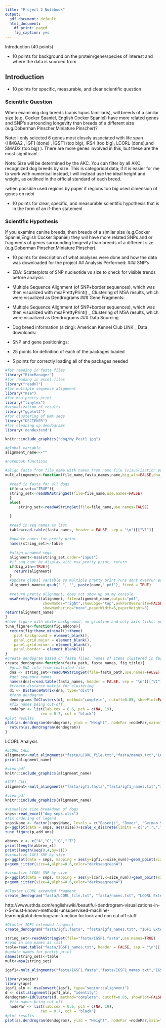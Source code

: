 ```yaml
---
title: "Project 2 Notebook"
output:
  pdf_document: default
  html_document:
    df_print: paged
    fig_caption: yes
---
```

Introduction (40 points)

- 10 points for background on the protein/gene/species of interest and where the data is sourced from


## Introduction

- 10 points for specific, measurable, and clear scientific question

### Scientific Question
When examining dog breeds (canis lupus familiaris), will breeds of a similar size (e.g. Cocker Spaniel, English Cocker Spaniel) have more related genes and SNP's surrounding longevity than breeds of a different size (e.g.Doberman Pinscher,Miniature Pinscher)?

Note: I only selected 6 genes most closely associated with life span (HMGA2 , IGF1 (done) , IGSF1 (too big), IRS4 (too big), LCORL (done),and SMAD2 (too big) ). There are more genes involved in this, but these are the most significant.

Note: Size will be determined by the AKC. You can filter by all AKC recognized dog breeds by size. This is categorical data; if it is easier for me to work with numerical instead, I will instead use the ideal height and weight, as outlined in the official standard of each breed. 

:when possible used regions by paper
if regions too big used dimension of genes on ncbi 

- 10 points for clear, specific, and measurable scientific hypothesis that is in the form of an if-then statement

### Scientific Hypothesis
If you examine canine breeds, then breeds of a similar size (e.g.Cocker Spaniel,English Cocker Spaniel) they will have more related SNPs and or fragments of genes surrounding longevity than breeds of a different size (e.g.Doberman Pinscher,Miniature Pinscher).

- 10 points for description of what analyses were done and how the data was downloaded for the project
## Analysis Performed:
### SNP's 
- EDA: Scatterplots of SNP nucleotide vs size to check for visible trends before analysis
- Multiple Sequence Alignment (of SNP+border sequences), which was then visualized with msaPrettyPrint()
_ Clustering of MSA results, which were visualized as Dendrograms 
### Gene Fragments:
- Multiple Sequence Alignment (of SNP+border sequences), which was then visualized with msaPrettyPrint()
_ Clustering of MSA results, which were visualized as Dendrograms 
### Data Sourcing 
- Dog breed information (sizing): American Kennel Club LINK 
_ Data downloads:
- SNP and gene positionings: 

- 25 points for definition of each of the packages loaded 
- 5 points for correctly loading all of the packages needed
```r
#for reading in fasta files
library("BiocManager")
#for reading in excel files
library("readxl")
#for multiple sequence alignment 
library("msa")
#for msa pretty print 
library("tinytex")
#visualization of results 
library("ggplot2")
#for clustering of DNA seqs 
library("DECIPHER")
#for cleaning up dendograms
library('dendextend')
```

```r

knitr::include_graphics("dog/My_Post1.jpg")
```

```r
#global variable
alignment_name<<-""

#notebook functions

#align fasta from file_name with names from name file (visualization purposes) after alignment displays msaprettyprint results for human readable data
mult_alingments<-function(file_name,fasta_names,name,big_aln=FALSE,dna_set=TRUE){
  
  #read in fasta for all dogs
  if(dna_set=="TRUE"){
  string_set<-readDNAStringSet(file=file_name,use.names=FALSE)
  }
  else{
      string_set<-readAAStringSet(file=file_name,use.names=FALSE)

  }
  
  #read in seq names as list 
  table=read.table(fasta_names, header = FALSE, sep = "\n")[["V1"]]
  
  #update names for pretty print
  names(string_set)<-table
  
  #align unnamed seqs
  alignment<-msa(string_set,order="input")
  #if seq cant be display with msa pretty print, return
  if(big_aln==TRUE){
    return(alignment)
  }
  #update global variable so multiple pretty print runs dont overrun eachother
  alignment_name<<-gsub(" ", "", paste(name,".pdf"), fixed = TRUE)
  
  #return pretty alignment, does not show up on my console
  msaPrettyPrint(alignment, file=alignment_name,output="pdf",
                 showNames="right",showLogo="top",askForOverwrite=FALSE,
                 showNumbering="none",paperWidth=6,paperHeight=3)
return(alignment_name)
}
#have figure with white background, no gridline and only axis ticks, no lines
tune_figure<-function(fig,addons){
  return(fig+theme_minimal()+theme(
    plot.background = element_blank(),
    panel.grid.major = element_blank(),
    panel.grid.minor = element_blank(),
    panel.border = element_blank()))
}
#create dendogram based on fasta files, names of items clustered in fasta_names
create_dendogram<-function(fasta_path, fasta_names, fig_title){
  #grab DNA info from coallated file
  dna <- string_set<-readDNAStringSet(file=fasta_path,use.names=FALSE)
  #get sequence names
  names(dna)=read.table(fasta_names, header = FALSE, sep = "\n")[["V1"]]
  #create distance matrix for clustering 
  d1 <- DistanceMatrix(dna, type="dist")
  #form dendogram
  dendogram<-IdClusters(d1, method="complete", cutoff=0.05, showPlot=FALSE,type="dendrogram")
  #fix names being cut-off
  nodePar <- list(lab.cex = 0.6, pch = c(NA, 19), 
                cex = 0.7, col = "black")
#plot results 
plot(as.dendrogram(dendogram), ylab = "Height", nodePar =nodePar,main=fig_title)
  return(as.dendrogram(dendogram))
}
```

LCORL Analysis 

```r
#LCORL CALL
alignment<-mult_alingments("fasta/LCORL_file.txt","fasta/names.txt","LCORL")
print(alignment_name)
```
```r
#view pdf
knitr::include_graphics(alignment_name)
```
```r
#IGF1 CALL
alignment<-mult_alingments("fasta/igf1.fasta","fasta/igf1_names.txt","igf1")
```


```r
#view pdf
knitr::include_graphics(alignment_name)
```


```r
#visualize size breakdown of dogs
snps<-read_excel("dog snps.xlsx")
#fix ordering of legend
snps$Name <- factor(snps$Name, levels = c("Basenji", "Boxer", "German_Shepherd","Labrador_retriever","Great_Dane"))
p<-ggplot(data = snps, aes(size))+scale_x_discrete(limits = c("S","L","XL"))+geom_bar(aes(fill = Name))+scale_fill_manual(values = c("deepskyblue4","brown2","brown","brown4","darkseagreen4"))
tune_figure(p,add_ons)
```


```r
abbrev_x <- c("A","C","'G","'T")
print(length(abbrev_x))
print(length(seq(0,4,by=1)))
#visualize IGF1 SNP by size 
p<-ggplot(data = snps, mapping = aes(y=igf1,x=size_num))+geom_point(size=4,alpha=0.6,color="darkseagreen4")+labs(y="IGF1 Nucleotide", x = "Dog Size")+ggtitle("IGF1 SNP Distribution by Dog Size")
p+geom_jitter(size=4,alpha=0.6,color="darkseagreen4")

```


```r
#visualize LCORL SNP by size 
p<-ggplot(data = snps, mapping = aes(y=lcorl,x=size_num))+geom_point(size=4,alpha=0.6,color="darkseagreen4")+ labs(y="LCORL Nucleotide", x = "Dog Size")+ggtitle("LCORL SNP Distribution by Dog Size")
p+geom_jitter(size=4,alpha=0.6,color="darkseagreen4")
```

```r
#Cluster LCORL extended fragment 
create_dendogram("fasta/LCORL_file.txt", "fasta/names.txt", "LCORL Extended Fragment Dendogram")
```
http://www.sthda.com/english/wiki/beautiful-dendrogram-visualizations-in-r-5-must-known-methods-unsupervised-machine-learning#plot.dendrogram-function for look and non cut off stuff

```r
#Cluster IGF1 extended fragment 
create_dendogram("fasta/igf1.fasta", "fasta/igf1_names.txt", "IGF1 Extended Fragment Dendogram")
```

```r
string_set<-readAAStringSet(file="fasta/IGSF1.fasta",use.names=TRUE)
#read in seq names as list 
table=read.table("fasta/IGSF1_names.txt", header = FALSE, sep = "\n")[["V1"]]
#update names for pretty print
names(string_set)<-table
mult<-msa(string_set)
```


```r
igsf1<-mult_alingments("fasta/IGSF1.fasta","fasta/IGSF1_names.txt","IGSF1",TRUE,FALSE)
```


```r
library(seqinr)
library(ape)
igsf1_aln <- msaConvert(igsf1, type="seqinr::alignment")
d <- dist.alignment(igsf1_aln, "identity")
dendogram<-IdClusters(d, method="complete", cutoff=0.05, showPlot=FALSE,type="dendrogram")
  #fix names being cut-off
  nodePar <- list(lab.cex = 0.6, pch = c(NA, 19), 
                cex = 0.7, col = "black")
#plot results 
plot(as.dendrogram(dendogram), ylab = "Height", nodePar =nodePar,main="igsf1")
  
```
